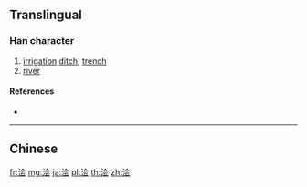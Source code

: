 {{character info/new}}
{{also|澮}}
==Translingual==

===Han character===
{{Han char|rn=85|rad=水|as=06|sn=9|four=|canj=EOMI|ids=⿰氵会}}

# [[irrigation]] [[ditch]], [[trench]]
# [[river]]

====References====
* {{Han ref|kx=0623.171|hdz=31612.040|uh=6D4D|ud=27981}}

----

==Chinese==
{{zh-see|澮}}

[[fr:浍]]
[[mg:浍]]
[[ja:浍]]
[[pl:浍]]
[[th:浍]]
[[zh:浍]]